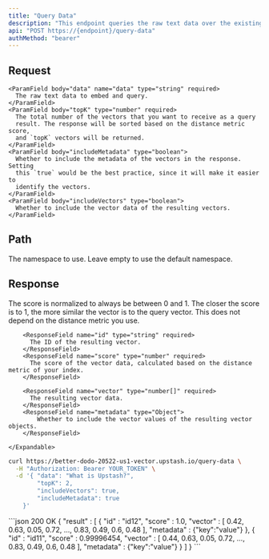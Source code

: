 ```yaml
---
title: "Query Data"
description: "This endpoint queries the raw text data over the existing vectors in the index after embedding it."
api: "POST https://{endpoint}/query-data"
authMethod: "bearer"
---
```


## Request

    <ParamField body="data" name="data" type="string" required>
      The raw text data to embed and query.
    </ParamField>
    <ParamField body="topK" type="number" required>
      The total number of the vectors that you want to receive as a query
      result. The response will be sorted based on the distance metric score,
      and `topK` vectors will be returned.
    </ParamField>
    <ParamField body="includeMetadata" type="boolean">
      Whether to include the metadata of the vectors in the response. Setting
      this `true` would be the best practice, since it will make it easier to
      identify the vectors.
    </ParamField>
    <ParamField body="includeVectors" type="boolean">
      Whether to include the vector data of the resulting vectors.
    </ParamField>

## Path

<ParamField path="namespace" type="string">
  The namespace to use. Leave empty to use the default namespace.
</ParamField>

## Response

<Note>
  The score is normalized to always be between 0 and 1. The closer the score is to 1, the more similar the vector is to the query vector.
  This does not depend on the distance metric you use.
</Note>

<ResponseField name="Response" type="Array">
	<Expandable defaultOpen="true">

        <ResponseField name="id" type="string" required>
          The ID of the resulting vector.
        </ResponseField>
    	<ResponseField name="score" type="number" required>
          The score of the vector data, calculated based on the distance metric of your index.
        </ResponseField>

        <ResponseField name="vector" type="number[]" required>
          The resulting vector data.
        </ResponseField>
        <ResponseField name="metadata" type="Object">
    		Whether to include the vector values of the resulting vector objects.
        </ResponseField>

  	</Expandable>
</ResponseField>

<RequestExample>

```sh curl
curl https://better-dodo-20522-us1-vector.upstash.io/query-data \
  -H "Authorization: Bearer YOUR_TOKEN" \
  -d '{ "data": "What is Upstash?",
		"topK": 2,
  		"includeVectors": true,
  		"includeMetadata": true
	}'
```

</RequestExample>

<ResponseExample>
```json 200 OK
{
  "result" : [ 
	{
	    "id" : "id12",
	    "score" : 1.0,
	    "vector" : [ 0.42, 0.63, 0.05, 0.72, ..., 0.83, 0.49, 0.6, 0.48 ],
	    "metadata" : {"key":"value"}
  	}, 
	{
	    "id" : "id11",
	    "score" : 0.99996454,
	    "vector" : [ 0.44, 0.63, 0.05, 0.72, ..., 0.83, 0.49, 0.6, 0.48 ],
	    "metadata" : {"key":"value"}
  	} 
  ]
}
```
</ResponseExample>
